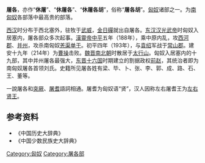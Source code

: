 '''屠各'''，亦作“'''休屠'''”、“'''休屠各'''”、“'''休屠各胡'''”，俗称“'''屠各胡'''”。[[匈奴|匈奴]]诸部之一。为[[南匈奴|南匈奴]]各部落中最高贵的部落。

[[西汉|西汉]]时分布于西北塞外，驻牧于[[武威|武威]]，[[金日磾|金日磾]]就出自屠各。[[东汉|东汉]][[汉光武帝|汉光武帝]]时匈奴入居塞内，屠各部众多次起事。[[漢靈帝|漢靈帝]][[中平|中平]]五年（188年），乘中原内乱，攻[[西河郡|西河郡]]、[[并州|并州]]，攻杀南匈奴[[羌渠单于|羌渠单于]]。初平四年（193年），与[[袁绍|袁绍]]军战于[[常山郡|常山郡]]。建安十九年（214年）为[[曹操|曹操]]击败。[[魏晋南北朝|魏晋南北朝]]时散居于[[太行山|太行山]]。匈奴入居塞内的十九部，其中并州屠各最强大，[[东晋|东晋]][[十六国|十六国]]时期建立的割据政权[[前赵|前赵]]，其统治者即为南匈奴屠各首领刘氏。史籍所见屠各姓有梁、毕、卜、张、李、郭、成、路、石、王、董等。

一說屠各和[[突厥|突厥]]、[[屠耆|屠耆]]語詞相通。屠耆为匈奴语“贤”，汉人因称左右屠耆王为[[左贤王|左]][[右贤王|右贤王]]。
==参考资料==
* 《中国历史大辞典》
* 《中国少数民族史大辞典》
[[Category:匈奴|Category:匈奴]]
[[Category:屠各部|Category:屠各部]]